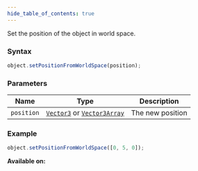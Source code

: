 ```yaml
---
hide_table_of_contents: true
---
```



Set the position of the object in world space.

### Syntax

```js
object.setPositionFromWorldSpace(position);
```

### Parameters

| Name       | Type                                                                         | Description      |
| ---------- | ---------------------------------------------------------------------------- | ---------------- |
| `position` | [`Vector3`](/sdk/types/Vector3) or [`Vector3Array`](/sdk/types/Vector3Array) | The new position |

### Example

```js
object.setPositionFromWorldSpace([0, 5, 0]);
```

**Available on:** <ClientTag /> <ServerTag />
